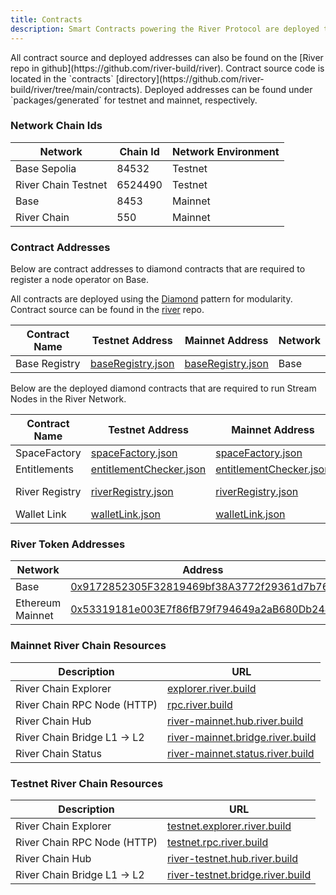 ```yaml
---
title: Contracts
description: Smart Contracts powering the River Protocol are deployed to Ethereum L2 networks for testnet and mainnet. This page provides a list of deployed contracts needed for running nodes and their network coordinates.
---
```



<Note>
All contract source and deployed addresses can also be found on the [River repo in github](https://github.com/river-build/river).
Contract source code is located in the `contracts` [directory](https://github.com/river-build/river/tree/main/contracts).
Deployed addresses can be found under `packages/generated` for testnet and mainnet, respectively.
</Note>

### Network Chain Ids

| Network | Chain Id | Network Environment |
| --- | --- | --- |
| Base Sepolia | 84532 | Testnet |
| River Chain Testnet | 6524490 | Testnet |
| Base | 8453 | Mainnet |
| River Chain | 550 | Mainnet |


### Contract Addresses

Below are contract addresses to diamond contracts that are required to register a node operator on Base.

<Note>All contracts are deployed using the [Diamond](https://eips.ethereum.org/EIPS/eip-2535) pattern for modularity. Contract source can be found in the [river](https://github.com/river-build/river/tree/main/contracts/src) repo.</Note>

| Contract Name | Testnet Address | Mainnet Address | Network |
| --- | --- | --- | -- |
| Base Registry | [baseRegistry.json](https://github.com/river-build/river/blob/main/packages/generated/deployments/gamma/base/addresses/baseRegistry.json) | [baseRegistry.json](https://github.com/river-build/river/blob/main/packages/generated/deployments/omega/base/addresses/baseRegistry.json) | Base | 

Below are the deployed diamond contracts that are required to run Stream Nodes in the River Network.

| Contract Name | Testnet Address | Mainnet Address | Network |
| --- | --- | --- | -- |
| SpaceFactory | [spaceFactory.json](https://github.com/river-build/river/blob/main/packages/generated/deployments/gamma/base/addresses/spaceFactory.json) | [spaceFactory.json](https://github.com/river-build/river/blob/main/packages/generated/deployments/omega/base/addresses/spaceFactory.json) | Base |
| Entitlements | [entitlementChecker.json](https://github.com/river-build/river/blob/main/packages/generated/deployments/gamma/base/addresses/entitlementChecker.json) | [entitlementChecker.json](https://github.com/river-build/river/blob/main/packages/generated/deployments/omega/base/addresses/baseRegistry.json) | Base |
| River Registry | [riverRegistry.json](https://github.com/river-build/river/blob/main/packages/generated/deployments/gamma/river/addresses/riverRegistry.json) | [riverRegistry.json](https://github.com/river-build/river/blob/main/packages/generated/deployments/omega/river/addresses/riverRegistry.json) | River Chain |
| Wallet Link | [walletLink.json](https://github.com/river-build/river/blob/main/packages/generated/deployments/gamma/base/addresses/walletLink.json) | [walletLink.json](https://github.com/river-build/river/blob/main/packages/generated/deployments/omega/base/addresses/spaceFactory.json) | Base |

### River Token Addresses
| Network | Address |
| --- | --- |
| Base | [0x9172852305F32819469bf38A3772f29361d7b768](https://basescan.org/address/0x9172852305F32819469bf38A3772f29361d7b768) |
| Ethereum Mainnet | [0x53319181e003E7f86fB79f794649a2aB680Db244](https://etherscan.io/address/0x53319181e003e7f86fb79f794649a2ab680db244) |

### Mainnet River Chain Resources

| Description | URL |
| --- | --- |
| River Chain Explorer | [explorer.river.build](https://explorer.river.build) |
| River Chain RPC Node (HTTP) | [rpc.river.build](https://rpc.river.build) |
| River Chain Hub | [river-mainnet.hub.river.build](https://river-mainnet.hub.river.build) |
| River Chain Bridge L1 -> L2 | [river-mainnet.bridge.river.build](https://river-mainnet.bridge.river.build) |
| River Chain Status | [river-mainnet.status.river.build](https://river-mainnet.status.river.build/) |

### Testnet River Chain Resources

| Description | URL |
| --- | --- |
| River Chain Explorer | [testnet.explorer.river.build](https://testnet.explorer.river.build) |
| River Chain RPC Node (HTTP) | [testnet.rpc.river.build](https://testnet.rpc.river.build/http) |
| River Chain Hub | [river-testnet.hub.river.build](https://river-testnet.hub.river.build) |
| River Chain Bridge L1 -> L2 | [river-testnet.bridge.river.build](https://river-testnet.bridge.river.build) |